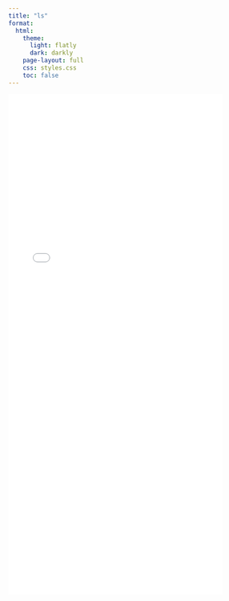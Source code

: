 ```yaml
---
title: "ls"
format:
  html:
    theme:
      light: flatly
      dark: darkly
    page-layout: full
    css: styles.css
    toc: false
---
```


![](linear star shaped.pdf){width="85%" height="1000px"}

